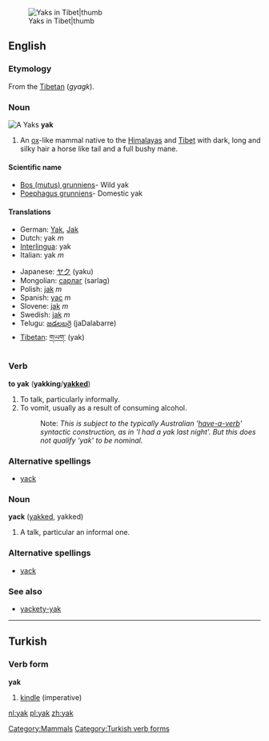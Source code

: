 {{wikipedia}}
[[Image:In Tibet, yaks are decorated and honored by the families they are part of.jpg|Yaks in Tibet|thumb]]
==English==
[[Category:Mammals]]
===Etymology===
From the [[w:Tibetan language|Tibetan]] (''gyagk'').

===Noun===
[[Image:Yak.jpg|thumbnail|right|A '''Yak'''s]]
'''yak'''
#An [[ox]]-like mammal native to the [[Himalayas]] and [[Tibet]] with dark, long and silky hair a horse like tail and a full bushy mane.

====Scientific name====
*[[Bos (mutus) grunniens]]- Wild yak
*[[Poephagus grunniens]]- Domestic yak

====Translations====
{{top}}
*German: [[Yak]], [[Jak]]
*Dutch: yak ''m''
*[[Interlingua]]: yak
*Italian: yak ''m''
{{mid}}
*Japanese: [[ヤク]] (yaku)
*Mongolian: [[сарлаг]] (sarlag)
*Polish: [[jak]] ''m''
*Spanish: [[yac]] ''m''
*Slovene: [[jak]] ''m''
*Swedish: [[jak]] ''m''
*Telugu: [[జడలబర్రె]] (jaDalabarre)
*[[Tibetan]]: [[གཡག་]] (yak)
{{bottom}}

===Verb===
'''to yak''' ('''yakking'''/'''[[yakked]]''')
# To talk, particularly informally.
# To vomit, usually as a result of consuming alcohol.
#:Note: ''This is subject to the typically Australian '[[have-a-verb]]' syntactic construction, as in 'I had a yak last night'. But this does not qualify 'yak' to be nominal.''

===Alternative spellings===
*[[yack]]

===Noun===
'''yack''' ([[yakked]], yakked)
# A talk, particular an informal one.

===Alternative spellings===
*[[yack]]

===See also===
*[[yackety-yak]]

----

==Turkish==

===Verb form===
'''yak'''
# [[kindle]] (imperative)

[[Category:Turkish verb forms]]

[[nl:yak]]
[[pl:yak]]
[[zh:yak]]